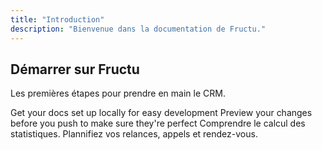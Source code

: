 ```yaml
---
title: "Introduction"
description: "Bienvenue dans la documentation de Fructu."
---
```


## Démarrer sur Fructu

Les premières étapes pour prendre en main le CRM.

<CardGroup cols={2}>
  <Card title="Configurez votre Workspace" icon="pen-to-square" href="https://mintlify.com/docs/quickstart">
    Get your docs set up locally for easy development
  </Card>
  <Card title="Leads" icon="users" href="https://mintlify.com/docs/development">
    Preview your changes before you push to make sure they're perfect
  </Card>
  <Card title="Dashboard" icon="chart-line">
    Comprendre le calcul des statistiques.
  </Card>
  <Card title="Tâches" icon="calendar-check">
    Plannifiez vos relances, appels et rendez-vous.
  </Card>
</CardGroup>